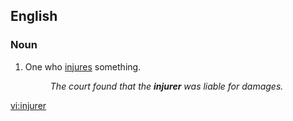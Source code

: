 ==English==

===Noun===
{{en-noun}}

# One who [[injure]]s something.
#:''The court found that the '''injurer''' was liable for damages.''

[[vi:injurer]]